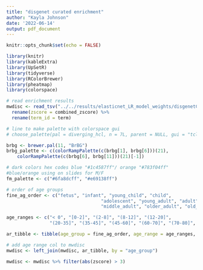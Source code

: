 ```yaml
---
title: "disgenet curated enrichment"
author: "Kayla Johnson"
date: '2022-06-14'
output: pdf_document
---
```


```r
knitr::opts_chunk$set(echo = FALSE)

library(knitr)
library(kableExtra)
library(UpSetR)
library(tidyverse)
library(RColorBrewer)
library(pheatmap)
library(colorspace)
```

```r
# read enrichment results
mwdisc <- read_tsv("../../results/elasticnet_LR_model_weights/disgenetC_enrichment.tsv") %>% 
  rename(zscore = combined_zscore) %>% 
  rename(term_id = term)

# line to make palette with colorspace gui
# choose_palette(pal = diverging_hcl, n = 7L, parent = NULL, gui = "tcltk")

brbg <- brewer.pal(11, "BrBG")
brbg_palette <- c(colorRampPalette(c(brbg[1], brbg[6]))(21),
    colorRampPalette(c(brbg[6], brbg[11]))(21)[-1])

# dark colors hex codes blue "#1c4587ff"/ orange "#783f04ff"
#blue/orange using on slides for M/F
fm_palette <- c("#6fa8dcff", "#e69138ff")

# order of age groups
fine_ag_order <- c("fetus", "infant", "young_child", "child", 
                                   "adolescent", "young_adult", "adult", 
                                   "middle_adult", "older_adult", "old_adult", "elderly")

age_ranges <- c("< 0", "[0-2]", "(2-8]", "(8-12]", "(12-20]", 
                "(20-35]", "(35-45]", "(45-60]", "(60-70]", "(70-80]", "> 80")

ar_tibble <- tibble(age_group = fine_ag_order, age_range = age_ranges, ag_number = c(1:11))

# add age range col to mwdisc
mwdisc <- left_join(mwdisc, ar_tibble, by = "age_group")

mwdisc <- mwdisc %>% filter(abs(zscore) > 3)
```

```r

```


